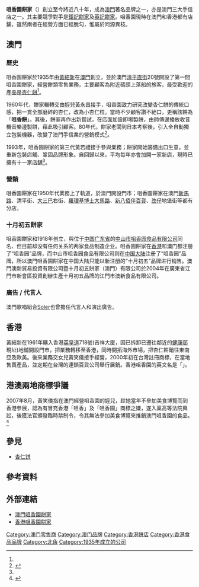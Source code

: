 '''咀香園餅家'''（{{lang-en|'''Choi Heong Yuen Bakery'''}}）創立至今將近八十年，成為[[澳門|澳門]]著名品牌之一，亦是澳門三大手信店之一。其主要競爭對手是[[鉅記餅家|鉅記餅家]]及[[英記餅家|英記餅家]]。咀香園現時在澳門和香港都有店鋪，雖然兩者在經營方面已經脫勾，惟屬於同源異枝。

== 澳門 ==
=== 歷史 ===
咀香園餅家於1935年由[[黃結新|黃結新]]在[[澳門|澳門]]創立，並於澳門[[清平直街|清平直街]]20號開設了第一間咀香園餅家，經營餅類零售業務，主要顧客為附近碼頭上落船的旅客，最受歡迎的產品是[[杏仁餅|杏仁餅]]<ref name="澳門日報1"></ref>。

1960年代，餅家輾轉交由姪兒黃永昌接手，咀香園致力研究改變杏仁餅的傳統口感，把一貫全部磨碎的杏仁，改為小杏仁粒。當時不少顧客讚不絕口，更稱該餅為「'''咀香餅'''」。其後，餅家再作出新嘗試，在店面加設即場製餅，由師傅邊播放收音機音樂邊製餅，藉此吸引顧客。80年代，餅家老闆到日本考察後，引入全自動獨立包裝機器，改變了澳門手信業的營銷模式<ref name="澳門日報1">{{cite news|author=楊冠傑&黃思僑|title=咀香園：從競爭中成長|url=http://www.macaodaily.com/html/2009-11/15/content_391113.htm|publisher=《澳門日報》電子版|date=2009-11-15|accessdate=2010-05-24|deadurl=yes|archiveurl=https://web.archive.org/web/20100126054802/http://www.macaodaily.com/html/2009-11/15/content_391113.htm|archivedate=2010-01-26}}</ref>。

1993年，咀香園餅家的第三代黃若禮接手參與業務；餅家開始籌備出口生意，並重新包裝店舖、鞏固品牌形象。自回歸以來，平均每年亦會加開一家新店，現時已擁有十一家店舖<ref name="澳門日報1"></ref>。

=== 營銷 ===
咀香園餅家在1950年代業務上了軌道，於澳門開設門市；咀香園餅家在澳門[[新馬路|新馬路]]、清平街、[[大三巴|大三巴]]右街、[[羅理基博士大馬路|羅理基博士大馬路]]、[[新八佰伴百貨|新八佰伴百貨]]、[[氹仔|氹仔]]地堡街等都有分店。

=== 十月初五餅家 ===
咀香園餅家和1918年创立，與位于[[中国|中国]][[广东省|广东省]]的[[中山市咀香园食品有限公司|中山市咀香园食品有限公司]]同名、但目前却没有任何关系的两家食品制造企业。咀香園餅家在[[香港|香港]]和澳门都注册了“咀香园”品牌，而中山市咀香园食品有限公司则在[[中国大陆|中国大陆]]注册了“咀香园”品牌，所以澳門咀香園餅家在中国大陆只能以新注册的“十月初五”品牌进行销售。澳門澳新貿易投資有限公司暨十月初五餅家（澳門）有限公司於2004年在廣東省江門市新會區投資創辦生產十月初五品牌的江門市澳新食品有限公司。

=== 廣告 / 代言人 ===
澳門歌唱組合[[Soler|Soler]]也曾擔任代言人和演出廣告。

== 香港 ==
黃結新在1961年購入香港[[英皇道|英皇道]]718號(吉祥大廈，因已拆卸已遷往鄰近的[[健康邨|健康邨]]現址)地舖開設門市，把業務轉移至香港，同時開拓海外市場，把杏仁餅銷往東南亞及歐美。後來業務交女兒黃笑儀接手經營，2000年初在台灣註冊商標，在當地售賣產品，並定期在台灣的連鎖百貨公司舉行展銷。香港咀香園的英文名是「{{lang|en|Chui Heung Yuen}}」。

== 港澳兩地商標爭議 ==
2007年8月，黃笑儀指在澳門經營咀香園的姪兒，趁她當年不參加美食博覽而到香港參展，認為有冒充香港「咀香」及「咀香園」商標之嫌，遂入稟高等法院興訟，後獲法官頒發臨時禁制令，令其無法參加美食博覽來推銷澳門咀香園的食品。<ref>{{cite news|title=港澳咀香園鬧糾紛 後者禁在港參加美食展|url=http://hk.apple.nextmedia.com/news/art/20070814/10025077 |publisher=香港蘋果日報|date=2007-08-14|accessdate=2014-06-22}}</ref>

== 參見 ==
* [[杏仁饼|杏仁饼]]

== 參考資料 ==
{{reflist|2}}

== 外部連結 ==
* [http://www.choi-heong-yuen.com/ 澳門咀香園餅家] {{Wayback|url=http://www.choi-heong-yuen.com/ |date=20201028053040 }} 
* [http://www.chuiheungyuen.com/ 香港咀香園餅家] {{Wayback|url=http://www.chuiheungyuen.com/ |date=20201126031414 }} 

[[Category:澳门零售商|Category:澳门零售商]]
[[Category:澳门品牌|Category:澳门品牌]]
[[Category:香港餅店|Category:香港餅店]]
[[Category:香港食品品牌|Category:香港食品品牌]]
[[Category:北角|Category:北角]]
[[Category:1935年成立的公司|Category:1935年成立的公司]]